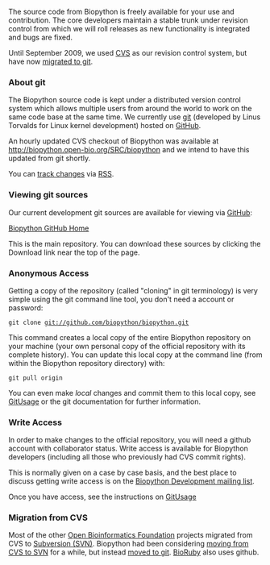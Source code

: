 The source code from Biopython is freely available for your use and contribution. The core developers maintain a stable trunk under revision control from which we will roll releases as new functionality is integrated and bugs are fixed.

Until September 2009, we used [[CVS]] as our revision control system, but have now [[GitMigration|migrated to git]].

=== About git ===

The Biopython source code is kept under a distributed version control system which allows multiple users from around the world to work on the same code base at the same time.  We currently use [http://en.wikipedia.org/wiki/Git_%28software%29 git] (developed by Linus Torvalds for Linux kernel development) hosted on [http://github.com GitHub].

An hourly updated CVS checkout of Biopython was available at http://biopython.open-bio.org/SRC/biopython and we intend to have this updated from git shortly.

You can [http://github.com/feeds/biopython/commits/biopython/master track changes] via [[wp:RSS (file format)|RSS]].

=== Viewing git sources ===

Our current development git sources are available for viewing via [http://github.com/ GitHub]:

[http://github.com/biopython/biopython Biopython GitHub Home]

This is the main repository. You can download these sources by clicking the Download link near the top of the page.

=== Anonymous Access ===

Getting a copy of the repository (called "cloning" in git terminology) is very simple using the git command line tool, you don't need a account or password:

 git clone git://github.com/biopython/biopython.git

This command creates a local copy of the entire Biopython repository on your machine (your own personal copy of the official repository with its complete history).
You can update this local copy at the command line (from within the Biopython repository directory) with:

 git pull origin

You can even make ''local'' changes and commit them to this local copy, see [[GitUsage]] or the git documentation for further information.

=== Write Access ===

In order to make changes to the official repository, you will need a github account with collaborator status.
Write access is available for Biopython developers (including all those who previously had CVS commit rights).

This is normally given on a case by case basis, and the best place to discuss getting write access is on the [mailto:biopython-dev@biopython.org Biopython Development mailing list].  

Once you have access, see the instructions on [[GitUsage]]

=== Migration from CVS ===

Most of the other [http://open-bio.org Open Bioinformatics Foundation] projects migrated from CVS to [[SVN|Subversion (SVN)]].  Biopython had been considering [[Subversion_migration|moving from CVS to SVN]] for a while, but instead [[GitMigration|moved to git]]. [http://bioruby.org BioRuby] also uses github.